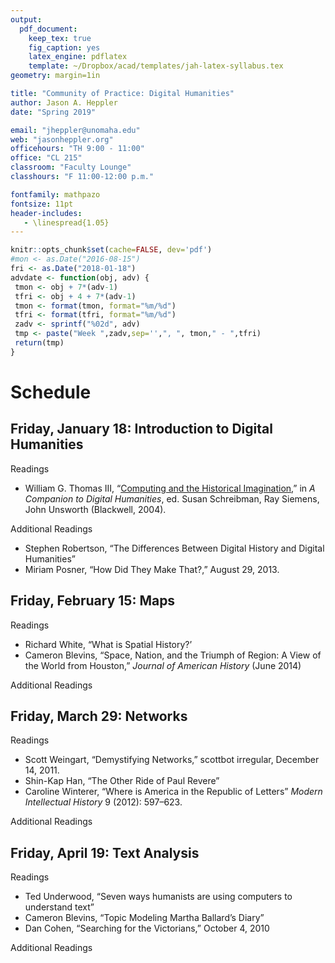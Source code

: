 ```yaml
---
output: 
  pdf_document:
    keep_tex: true
    fig_caption: yes
    latex_engine: pdflatex
    template: ~/Dropbox/acad/templates/jah-latex-syllabus.tex
geometry: margin=1in

title: "Community of Practice: Digital Humanities"
author: Jason A. Heppler
date: "Spring 2019"

email: "jheppler@unomaha.edu"
web: "jasonheppler.org"
officehours: "TH 9:00 - 11:00"
office: "CL 215"
classroom: "Faculty Lounge"
classhours: "F 11:00-12:00 p.m."

fontfamily: mathpazo
fontsize: 11pt
header-includes:
   - \linespread{1.05}
---
```


```r
knitr::opts_chunk$set(cache=FALSE, dev='pdf')
#mon <- as.Date("2016-08-15")
fri <- as.Date("2018-01-18")
advdate <- function(obj, adv) {
 tmon <- obj + 7*(adv-1)
 tfri <- obj + 4 + 7*(adv-1)
 tmon <- format(tmon, format="%m/%d")
 tfri <- format(tfri, format="%m/%d")
 zadv <- sprintf("%02d", adv)
 tmp <- paste("Week ",zadv,sep='',", ", tmon," - ",tfri)
 return(tmp)
}
```

# Schedule

## Friday, January 18: Introduction to Digital Humanities

Readings

- William G. Thomas III, "[Computing and the Historical Imagination](http://digitalhumanities.org/companion/view?docId=blackwell/9781405103213/9781405103213.xml&chunk.id=ss1-2-5)," in *A Companion to Digital Humanities*, ed. Susan Schreibman, Ray Siemens, John Unsworth (Blackwell, 2004).

Additional Readings

- Stephen Robertson, "The Differences Between Digital History and Digital Humanities"
- Miriam Posner, "How Did They Make That?," August 29, 2013.

## Friday, February 15: Maps

Readings

- Richard White, "What is Spatial History?'
- Cameron Blevins, "Space, Nation, and the Triumph of Region: A View of the World from Houston," *Journal of American History* (June 2014)

Additional Readings

## Friday, March 29: Networks

Readings

- Scott Weingart, "Demystifying Networks," scottbot irregular, December 14, 2011.
- Shin-Kap Han, "The Other Ride of Paul Revere"
- Caroline Winterer, "Where is America in the Republic of Letters" *Modern Intellectual History* 9 (2012): 597–623.

Additional Readings
 
## Friday, April 19: Text Analysis

Readings

- Ted Underwood, "Seven ways humanists are using computers to understand text"
- Cameron Blevins, "Topic Modeling Martha Ballard's Diary"
- Dan Cohen, "Searching for the Victorians," October 4, 2010

Additional Readings
